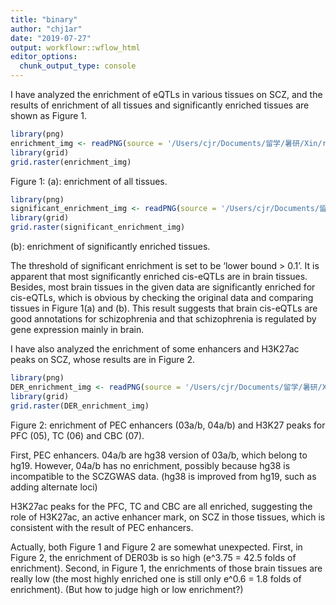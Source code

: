 ```yaml
---
title: "binary"
author: "chj1ar"
date: "2019-07-27"
output: workflowr::wflow_html
editor_options:
  chunk_output_type: console
---
```


I have analyzed the enrichment of eQTLs in various tissues on SCZ, and the results of enrichment of all tissues and significantly enriched tissues are shown as Figure 1.

```r
library(png)
enrichment_img <- readPNG(source = '/Users/cjr/Documents/留学/暑研/Xin/reading_materials/5th/enrichment_analysis_SCZ_cis-eQTLs.png')
library(grid)
grid.raster(enrichment_img)
```

Figure 1: (a): enrichment of all tissues.

```r
library(png)
significant_enrichment_img <- readPNG(source = '/Users/cjr/Documents/留学/暑研/Xin/reading_materials/5th/significant_enrichment_SCZ_cis-eQTLs.png')
library(grid)
grid.raster(significant_enrichment_img)
```

(b): enrichment of significantly enriched tissues.

The threshold of significant enrichment is set to be 'lower bound > 0.1'. It is apparent that most significantly enriched cis-eQTLs are in brain tissues. Besides, most brain tissues in the given data are significantly enriched for cis-eQTLs, which is obvious by checking the original data and comparing tissues in Figure 1(a) and (b). This result suggests that brain cis-eQTLs are good annotations for schizophrenia and that schizophrenia is regulated by gene expression mainly in brain.

I have also analyzed the enrichment of some enhancers and H3K27ac peaks on SCZ, whose results are in Figure 2.

```r
library(png)
DER_enrichment_img <- readPNG(source = '/Users/cjr/Documents/留学/暑研/Xin/reading_materials/5th/enrichment_analysis_DER.png')
library(grid)
grid.raster(DER_enrichment_img)
```

Figure 2: enrichment of PEC enhancers (03a/b, 04a/b) and H3K27 peaks for PFC (05), TC (06) and CBC (07).

First, PEC enhancers. 04a/b are hg38 version of 03a/b, which belong to hg19. However, 04a/b has no enrichment, possibly because hg38 is incompatible to the SCZGWAS data. (hg38 is improved from hg19, such as adding alternate loci)

H3K27ac peaks for the PFC, TC and CBC are all enriched, suggesting the role of H3K27ac, an active enhancer mark, on SCZ in those tissues, which is consistent with the result of PEC enhancers.

Actually, both Figure 1 and Figure 2 are somewhat unexpected. First, in Figure 2, the enrichment of DER03b is so high (e^3.75 = 42.5 folds of enrichment). Second, in Figure 1, the enrichments of those brain tissues are really low (the most highly enriched one is still only e^0.6 = 1.8 folds of enrichment). (But how to judge high or low enrichment?)
